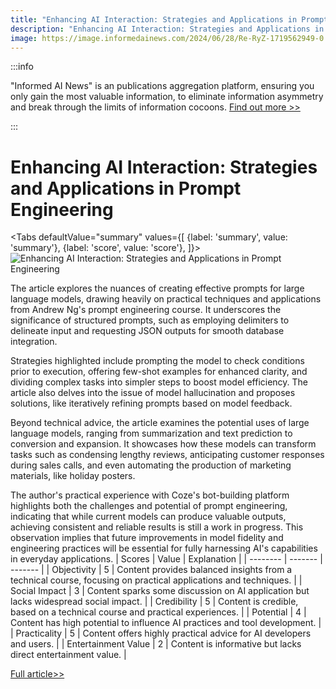 ```yaml
---
title: "Enhancing AI Interaction: Strategies and Applications in Prompt Engineering"
description: "Enhancing AI Interaction: Strategies and Applications in Prompt Engineering"
image: https://image.informedainews.com/2024/06/28/Re-RyZ-1719562949-0.jpg
---
```



:::info

"Informed AI News" is an publications aggregation platform, ensuring you only gain the most valuable information, to eliminate information asymmetry and break through the limits of information cocoons.  [Find out more >>](/)

:::

# Enhancing AI Interaction: Strategies and Applications in Prompt Engineering


<Tabs
	defaultValue="summary"
	values={[
	{label: 'summary', value: 'summary'},
	{label: 'score', value: 'score'},
]}>
<TabItem value="summary">
<img
  src="https://image.informedainews.com/2024/06/28/Re-RyZ-1719562949-0.jpg"
  alt="Enhancing AI Interaction: Strategies and Applications in Prompt Engineering"
/>



The article explores the nuances of creating effective prompts for large language models, drawing heavily on practical techniques and applications from Andrew Ng's prompt engineering course. It underscores the significance of structured prompts, such as employing delimiters to delineate input and requesting JSON outputs for smooth database integration.

Strategies highlighted include prompting the model to check conditions prior to execution, offering few-shot examples for enhanced clarity, and dividing complex tasks into simpler steps to boost model efficiency. The article also delves into the issue of model hallucination and proposes solutions, like iteratively refining prompts based on model feedback.

Beyond technical advice, the article examines the potential uses of large language models, ranging from summarization and text prediction to conversion and expansion. It showcases how these models can transform tasks such as condensing lengthy reviews, anticipating customer responses during sales calls, and even automating the production of marketing materials, like holiday posters.

The author's practical experience with Coze's bot-building platform highlights both the challenges and potential of prompt engineering, indicating that while current models can produce valuable outputs, achieving consistent and reliable results is still a work in progress. This observation implies that future improvements in model fidelity and engineering practices will be essential for fully harnessing AI's capabilities in everyday applications.
</TabItem>
<TabItem value="score">
	| Scores     | Value   | Explanation |
	| -------- | ------- | ------- |
	| Objectivity  | 5    | Content provides balanced insights from a technical course, focusing on practical applications and techniques.    |
	| Social Impact | 3     | Content sparks some discussion on AI application but lacks widespread social impact.    |
	| Credibility    | 5    | Content is credible, based on a technical course and practical experiences.    |
	| Potential    | 4    | Content has high potential to influence AI practices and tool development.    |
	| Practicality    | 5    | Content offers highly practical advice for AI developers and users.    |
	| Entertainment Value    | 2    | Content is informative but lacks direct entertainment value.    |
</TabItem>
</Tabs>

[Full article>>](https://www.woshipm.com/aigc/6073500.html)
